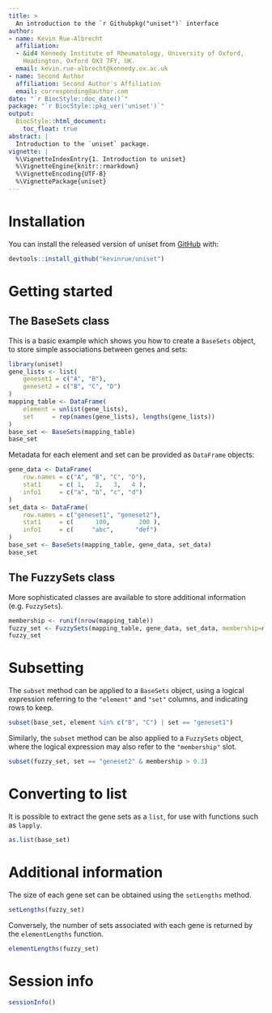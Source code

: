 ```yaml
---
title: >
  An introduction to the `r Githubpkg("uniset")` interface 
author:
- name: Kevin Rue-Albrecht
  affiliation: 
  - &id4 Kennedy Institute of Rheumatology, University of Oxford,
    Headington, Oxford OX3 7FY, UK.
  email: kevin.rue-albrecht@kennedy.ox.ac.uk
- name: Second Author
  affiliation: Second Author's Affiliation
  email: corresponding@author.com
date: "`r BiocStyle::doc_date()`"
package: "`r BiocStyle::pkg_ver('uniset')`"
output: 
  BiocStyle::html_document:
    toc_float: true
abstract: |
  Introduction to the `uniset` package.
vignette: |
  %\VignetteIndexEntry{1. Introduction to uniset}
  %\VignetteEngine{knitr::rmarkdown}
  %\VignetteEncoding{UTF-8}  
  %\VignettePackage{uniset}
---
```


# Installation

You can install the released version of uniset from [GitHub](https://github.com/kevinrue/uniset) with:

```r
devtools::install_github("kevinrue/uniset")
```

# Getting started

## The BaseSets class

This is a basic example which shows you how to create a `BaseSets` object, to store simple associations between genes and sets:

```r
library(uniset)
gene_lists <- list(
    geneset1 = c("A", "B"),
    geneset2 = c("B", "C", "D")
)
mapping_table <- DataFrame(
    element = unlist(gene_lists),
    set     = rep(names(gene_lists), lengths(gene_lists))
)
base_set <- BaseSets(mapping_table)
base_set
```

Metadata for each element and set can be provided as `DataFrame` objects:

```r
gene_data <- DataFrame(
    row.names = c("A", "B", "C", "D"),
    stat1     = c( 1,   2,   3,   4 ),
    info1     = c("a", "b", "c", "d")
)
set_data <- DataFrame(
    row.names = c("geneset1", "geneset2"),
    stat1     = c(      100,        200 ),
    info1     = c(     "abc",      "def")
)
base_set <- BaseSets(mapping_table, gene_data, set_data)
base_set
```

## The FuzzySets class

More sophisticated classes are available to store additional information (e.g. `FuzzySets`).

```r
membership <- runif(nrow(mapping_table))
fuzzy_set <- FuzzySets(mapping_table, gene_data, set_data, membership=membership)
fuzzy_set
```

# Subsetting

The `subset` method can be applied to a `BaseSets` object, using a logical expression referring to the `"element"` and `"set"` columns, and indicating rows to keep.

```r
subset(base_set, element %in% c("B", "C") | set == "geneset1")
```

Similarly, the `subset` method can be also applied to a `FuzzySets` object, where the logical expression may also refer to the `"membership"` slot.

```r
subset(fuzzy_set, set == "geneset2" & membership > 0.3)
```

# Converting to list

It is possible to extract the gene sets as a `list`, for use with functions such as `lapply`.

```r
as.list(base_set)
```

# Additional information

The size of each gene set can be obtained using the `setLengths` method.

```r
setLengths(fuzzy_set)
```

Conversely, the number of sets associated with each gene is returned by the `elementLengths` function.

```r
elementLengths(fuzzy_set)
```

# Session info {.unnumbered}

```r
sessionInfo()
```

